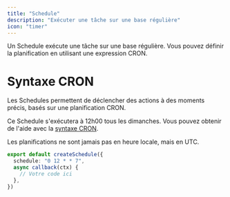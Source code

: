```yaml
---
title: "Schedule"
description: "Exécuter une tâche sur une base régulière"
icon: "timer"
---
```


Un Schedule exécute une tâche sur une base régulière. Vous pouvez définir la planification en utilisant une expression CRON.

# Syntaxe CRON

Les Schedules permettent de déclencher des actions à des moments précis, basés sur une planification CRON.

Ce Schedule s'exécutera à 12h00 tous les dimanches. Vous pouvez obtenir de l'aide avec la [syntaxe CRON](https://crontab.guru/#0_12_*_*_7).

<Note>Les planifications ne sont jamais pas en heure locale, mais en UTC.</Note>

```typescript
export default createSchedule({
  schedule: "0 12 * * 7",
  async callback(ctx) {
    // Votre code ici
  },
})
```
